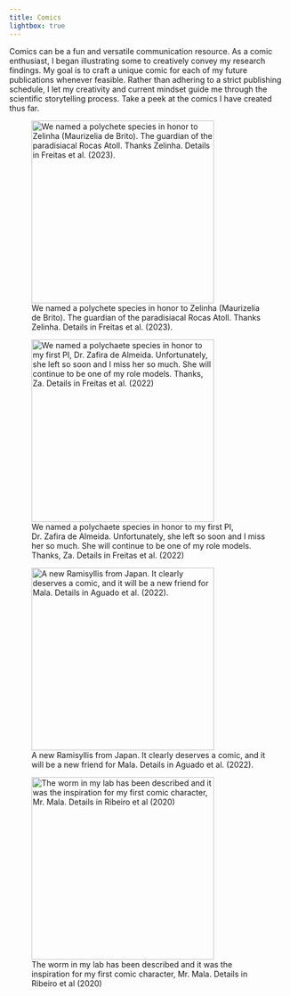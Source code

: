 ```yaml
---
title: Comics
lightbox: true
---
```


Comics can be a fun and versatile communication resource. As a comic enthusiast, I began illustrating some to creatively convey my research findings. My goal is to craft a unique comic for each of my future publications whenever feasible. Rather than adhering to a strict publishing schedule, I let my creativity and current mindset guide me through the scientific storytelling process. Take a peek at the comics I have created thus far.

::: {layout-nrow="2" layout-valign="bottom"}
![We named a polychete species in honor to Zelinha (Maurizelia de Brito). The guardian of the paradisiacal Rocas Atoll. Thanks Zelinha. Details in Freitas et al. (2023).](Dzelinhae.jpg){group="my-gallery" height="328px"}

![We named a polychaete species in honor to my first PI, Dr. Zafira de Almeida. Unfortunately, she left so soon and I miss her so much. She will continue to be one of my role models. Thanks, Za. Details in Freitas et al. (2022)](Kzafirae.jpg){group="my-gallery" height="328px"}

![A new Ramisyllis from Japan. It clearly deserves a comic, and it will be a new friend for Mala. Details in Aguado et al. (2022).](Ramibutts.jpg){group="my-gallery" height="328px"}

![The worm in my lab has been described and it was the inspiration for my first comic character, Mr. Mala. Details in Ribeiro et al (2020)](Smalaheart.jpg){group="my-gallery" height="328px"}
:::
